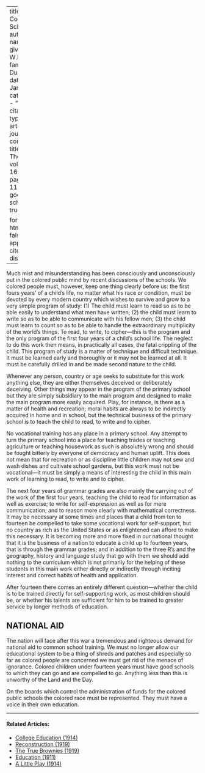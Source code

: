 
---
title: 'The Common School'
author:
  - name:
      given: W.E.B.
      family: Du Bois
date: Jan. 1918
categories: 
  - ""
citation: 
  type: article-journal
  container-title: The Crisis
  volume: 16
  issue: 3
  page: 112-13
google-scholar: true

format:
  html:
    toc: false
    appendix-cite-as: display
---



Much mist and misunderstanding has been consciously and unconsciously put in the colored public mind by recent discussions of the schools. We colored people must, however, keep one thing clearly before us: the first fours years' of a child's life, no matter what his race or condition, must be devoted by every modern country which wishes to survive and grow to a very simple program of study: (1) The child must learn to read so as to be able easily to understand what men have written; (2) the child must learn to write so as to be able to communicate with his fellow men; (3) the child must learn to count so as to be able to handle the extraordinary multiplicity of the world's things. To read, to write, to cipher---this is the program and the only program of the first four years of a child's school life. The neglect to do this work then means, in practically all cases, the fatal crippling of the child. This program of study is a matter of technique and difficult technique. It must be learned early and thoroughly or it may not be learned at all. It must be carefully drilled in and be made second nature to the child.

Whenever any person, country or age seeks to substitute for this work anything else, they are either themselves deceived or deliberately deceiving. Other things may appear in the program of the primary school but they are simply subsidiary to the main program and designed to make the main program more easily acquired. Play, for instance, is there as a matter of health and recreation; moral habits are always to be indirectly acquired in home and in school, but the technical business of the primary school is to teach the child to read, to write and to cipher.

No vocational training has any place in a primary school. Any attempt to turn the primary school into a place for teaching trades or teaching agriculture or teaching housework as such is absolutely wrong and should be fought bitterly by everyone of democracy and human uplift. This does not mean that for recreation or as discipline little children may not sew and wash dishes and cultivate school gardens, but this work must not be vocational---it must be simply a means of interesting the child in this main work of learning to read, to write and to cipher.

The next four years of grammar grades are also mainly the carrying out of the work of the first four years, teaching the child to read for information as well as exercise; to write for self-expression as well as for mere communication; and to reason more clearly with mathematical correctness. It may be necessary at some times and places that a child from ten to fourteen be compelled to take some vocational work for self-support, but no country as rich as the United States or as enlightened can afford to make this necessary. It is becoming more and more fixed in our national thought that it is the business of a nation to educate a child up to fourteen years, that is through the grammar grades; and in addition to the three R's and the geography, history and language study that go with them we should add nothing to the curriculum which is not primarily for the helping of these students in this main work either directly or indirectly through inciting interest and correct habits of health and application.

After fourteen there comes an entirely different question---whether the child is to be trained directly for self-supporting work, as most children should be, or whether his talents are sufficient for him to be trained to greater service by longer methods of education.

## NATIONAL AID

The nation will face after this war a tremendous and righteous demand for national aid to common school training. We must no longer allow our educational system to be a thing of shreds and patches and especially so far as colored people are concerned we must get rid of the menace of ignorance. Colored children under fourteen years must have good schools to which they can go and are compelled to go. Anything less than this is unworthy of the Land and the Day.

On the boards which control the administration of funds for the colored public schools the colored race must be represented. They must have a voice in their own education.

<!-- Similar articles start here -->
<div  class="clear-wrap"></div>
<hr>
#### Related Articles:

* [College Education (1914)](/Volumes/08/03/college_education.html)
* [Reconstruction (1919)](/Volumes/18/03/reconstruction.html)
* [The True Brownies (1919)](/Volumes/18/06/true_brownies.html)
* [Education (1911)](/Volumes/01/04/education.html)
* [A Little Play (1914)](/Volumes/07/05/a_little_play.html)

<!-- Similar articles end here -->